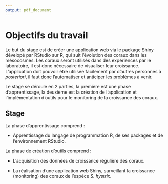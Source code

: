 ```yaml
---
output: pdf_document
---
```


# Objectifs du travail

Le but du stage est de créer une application web via le package Shiny dévelopé par RStudio sur R, qui suit l'évolution des coraux dans les mésocosmes. Les coraux seront utilisés dans des expériences par le laboratoire, il est donc nécessaire de visualiser leur croissance.
L'application doit pouvoir être utilisée facilement par d'autres personnes à *posteriori*, il faut donc l'automatiser et anticiper les problèmes à venir.

Le stage se déroule en 2 parties, la première est une phase d'apprentissage, la deuxième est la création de l'application et l'implémentation d'outils pour le monitoring de la croissance des coraux.

## Stage

La phase d'apprentissage comprend :

+ Apprentissage du langage de programmation R, de ses packages et de l'environnement RStudio.

La phase de création d'outils comprend :

+ L'acquisition des données de croissance régulière des coraux.

+ La réalisation d'une application web Shiny, surveillant la croissance (monitoring) des coraux de l'espèce *S. hystrix*.













